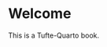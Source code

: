 
::: {.content-hidden unless-format="html"}

<!-- Q:  Why is this appearing on PDF? -->
# Welcome {.unnumbered .unlisted}

This is a Tufte-Quarto book.

:::
